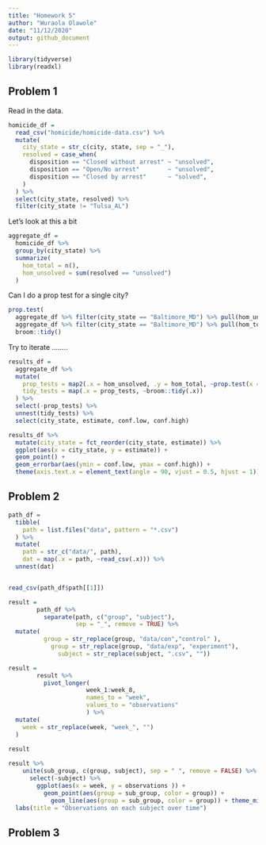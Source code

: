 ```yaml
---
title: "Homework 5"
author: "Wuraola Olawole"
date: "11/12/2020"
output: github_document
---
```


```r
library(tidyverse)
library(readxl)
```

## Problem 1

Read in the data.

```r
homicide_df = 
  read_csv("homicide/homicide-data.csv") %>% 
  mutate(
    city_state = str_c(city, state, sep = "_"),
    resolved = case_when(
      disposition == "Closed without arrest" ~ "unsolved",
      disposition == "Open/No arrest"        ~ "unsolved",
      disposition == "Closed by arrest"      ~ "solved",
    )
  ) %>% 
  select(city_state, resolved) %>% 
  filter(city_state != "Tulsa_AL")
```


Let's look at this a bit

```r
aggregate_df = 
  homicide_df %>% 
  group_by(city_state) %>% 
  summarize(
    hom_total = n(),
    hom_unsolved = sum(resolved == "unsolved")
  )
```

Can I do a prop test for a single city?

```r
prop.test(
  aggregate_df %>% filter(city_state == "Baltimore_MD") %>% pull(hom_unsolved), 
  aggregate_df %>% filter(city_state == "Baltimore_MD") %>% pull(hom_total)) %>% 
  broom::tidy()
```

Try to iterate ........

```r
results_df = 
  aggregate_df %>% 
  mutate(
    prop_tests = map2(.x = hom_unsolved, .y = hom_total, ~prop.test(x = .x, n = .y)),
    tidy_tests = map(.x = prop_tests, ~broom::tidy(.x))
  ) %>% 
  select(-prop_tests) %>% 
  unnest(tidy_tests) %>% 
  select(city_state, estimate, conf.low, conf.high)
```



```r
results_df %>% 
  mutate(city_state = fct_reorder(city_state, estimate)) %>% 
  ggplot(aes(x = city_state, y = estimate)) +
  geom_point() + 
  geom_errorbar(aes(ymin = conf.low, ymax = conf.high)) + 
  theme(axis.text.x = element_text(angle = 90, vjust = 0.5, hjust = 1))
```



## Problem 2

```r

path_df = 
  tibble(
    path = list.files("data", pattern = "*.csv")
  ) %>% 
  mutate(
    path = str_c("data/", path),
    dat = map(.x = path, ~read_csv(.x))) %>%
  unnest(dat)


read_csv(path_df$path[[1]])

```

```r
result =
        path_df %>%
          separate(path, c("group", "subject"), 
                   sep = "_", remove = TRUE) %>%
  mutate(
          group = str_replace(group, "data/con","control" ),
            group = str_replace(group, "data/exp", "experiment"),
              subject = str_replace(subject, ".csv", ""))
```

```r
result =
        result %>%
          pivot_longer(
                      week_1:week_8,
                      names_to = "week",
                      values_to = "observations"
                      ) %>%
  mutate(
    week = str_replace(week, "week_", "")
  )
  
result          
```

```r
result %>%
    unite(sub_group, c(group, subject), sep = " ", remove = FALSE) %>%
      select(-subject) %>%
        ggplot(aes(x = week, y = observations )) +
          geom_point(aes(group = sub_group, color = group)) +
            geom_line(aes(group = sub_group, color = group)) + theme_minimal() +
  labs(title = "Observations on each subject over time")

```


## Problem 3
  